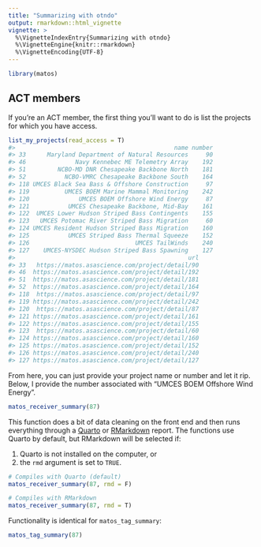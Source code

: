 ```yaml
---
title: "Summarizing with otndo"
output: rmarkdown::html_vignette
vignette: >
  %\VignetteIndexEntry{Summarizing with otndo}
  %\VignetteEngine{knitr::rmarkdown}
  %\VignetteEncoding{UTF-8}
---
```





```r
library(matos)
```

## ACT members

If you're an ACT member, the first thing you'll want to do is list the projects for which you have access.


```r
list_my_projects(read_access = T)
#>                                             name number
#> 33      Maryland Department of Natural Resources     90
#> 46              Navy Kennebec ME Telemetry Array    192
#> 51         NCBO-MD DNR Chesapeake Backbone North    181
#> 52           NCBO-VMRC Chesapeake Backbone South    164
#> 118 UMCES Black Sea Bass & Offshore Construction     97
#> 119          UMCES BOEM Marine Mammal Monitoring    242
#> 120              UMCES BOEM Offshore Wind Energy     87
#> 121           UMCES Chesapeake Backbone, Mid-Bay    161
#> 122  UMCES Lower Hudson Striped Bass Contingents    155
#> 123   UMCES Potomac River Striped Bass Migration     60
#> 124 UMCES Resident Hudson Striped Bass Migration    160
#> 125           UMCES Striped Bass Thermal Squeeze    152
#> 126                              UMCES TailWinds    240
#> 127    UMCES-NYSDEC Hudson Striped Bass Spawning    127
#>                                                 url
#> 33   https://matos.asascience.com/project/detail/90
#> 46  https://matos.asascience.com/project/detail/192
#> 51  https://matos.asascience.com/project/detail/181
#> 52  https://matos.asascience.com/project/detail/164
#> 118  https://matos.asascience.com/project/detail/97
#> 119 https://matos.asascience.com/project/detail/242
#> 120  https://matos.asascience.com/project/detail/87
#> 121 https://matos.asascience.com/project/detail/161
#> 122 https://matos.asascience.com/project/detail/155
#> 123  https://matos.asascience.com/project/detail/60
#> 124 https://matos.asascience.com/project/detail/160
#> 125 https://matos.asascience.com/project/detail/152
#> 126 https://matos.asascience.com/project/detail/240
#> 127 https://matos.asascience.com/project/detail/127
```

From here, you can just provide your project name or number and let it rip. Below, I provide the number associated with "UMCES BOEM Offshore Wind Energy".


```r
matos_receiver_summary(87)
```


This function does a bit of data cleaning on the front end and then runs everything through a [Quarto](https://quarto.org/) or [RMarkdown](https://rmarkdown.rstudio.com/) report. The functions use Quarto by default, but RMarkdown will be selected if:

1.  Quarto is not installed on the computer, or
2.  the `rmd` argument is set to `TRUE`.


```r
# Compiles with Quarto (default)
matos_receiver_summary(87, rmd = F)

# Compiles with RMarkdown
matos_receiver_summary(87, rmd = T)
```

Functionality is identical for `matos_tag_summary`:


```r
matos_tag_summary(87)
```
